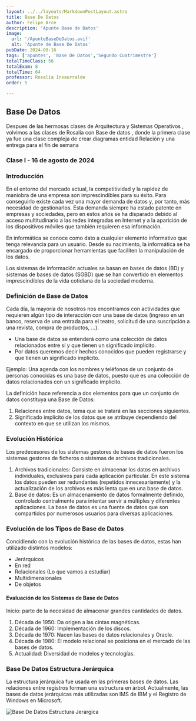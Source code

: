 ```yaml
---
layout: ../../layouts/MarkdownPostLayout.astro
title: Base De Datos
author: Felipe Arce
description: 'Apunte Base de Datos'
image:
  url: '/ApunteBaseDeDatos.avif'
  alt: 'Apunte de Base De Datos'
pubDate: 2024-08-16
tags: ['apuntes', 'Base De Datos','Segundo Cuatrimestre']
totalTimeClass: 56
totalExam: 8
totalTime: 64
professor: Rosalía Insaurralde 
order: 5

---
```


## Base De Datos

Despues de las hermosas clases de Arquitectura y Sistemas Operativos , volvimos a las clases de Rosalía con Base de datos , donde la primera clase ya fue una clase compleja de crear diagramas entidad Relación y una entrega para el fin de semana

### Clase I - 16 de agosto de 2024

<div class="w-full md:w-[800px] min-h-80 border bg-white shadow-lg p-6 mx-auto my-4 rounded-lg">
  <h3 class="text-3xl font-bold text-center mb-6 text-blue-600">Introducción</h3>
  <p class="text-lg text-gray-700 mb-4">
    En el entorno del mercado actual, la competitividad y la rapidez de maniobra de una empresa son imprescindibles para su éxito. 
    Para conseguirlo existe <span class="font-semibold">cada vez una mayor demanda de datos</span> y, por tanto, 
    <span class="font-semibold">más necesidad de gestionarlos</span>. Esta demanda siempre ha estado patente en empresas y sociedades, 
    pero en estos años se ha disparado debido al acceso multitudinario a las redes integradas en Internet y a la aparición de los 
    dispositivos móviles que también requieren esa información.
  </p>
  <p class="text-lg text-gray-700 mb-4">
    En informática se conoce como <span class="font-semibold">dato</span> a cualquier elemento informativo que tenga 
    <span class="font-semibold">relevancia para un usuario</span>. Desde su nacimiento, la informática se ha encargado de proporcionar 
    herramientas que faciliten la manipulación de los datos.
  </p>
  <p class="text-lg text-gray-700">
    Los sistemas de información actuales se basan en <span class="font-semibold">bases de datos (BD)</span> y 
    <span class="font-semibold">sistemas de bases de datos (SGBD)</span> que se han convertido en elementos imprescindibles de la 
    vida cotidiana de la sociedad moderna.
  </p>
</div>

<div class="w-full md:w-[800px] min-h-80 border bg-white shadow-lg p-6 mx-auto my-4 rounded-lg">
  <h3 class="text-3xl font-bold text-center mb-6 text-blue-600">Definición de Base de Datos</h3>
  <p class="text-lg text-gray-700 mb-4">
    Cada día, la mayoría de nosotros nos encontramos con actividades que requieren algún tipo de interacción con una base de datos 
    (ingreso en un banco, reserva de una entrada para el teatro, solicitud de una suscripción a una revista, compra de productos, ...).
  </p>
  <ul class="list-disc list-inside text-gray-700 mb-4">
    <li><span class="font-semibold">Una base de datos</span> se entenderá como una colección de datos relacionados entre sí y que tienen un significado implícito.</li>
    <li><span class="font-semibold">Por datos</span> queremos decir hechos conocidos que pueden registrarse y que tienen un significado implícito.</li>
  </ul>
  <p class="text-lg text-gray-700 mb-4">
    <span class="font-semibold">Ejemplo:</span> Una agenda con los nombres y teléfonos de un conjunto de personas conocidas es una base de datos, 
    puesto que es una colección de datos relacionados con un significado implícito.
  </p>
  <p class="text-lg text-gray-700 mb-4">
    La definición hace referencia a dos elementos para que un conjunto de datos constituya una Base de Datos:
  </p>
  <ol class="list-decimal list-inside text-gray-700 mb-4">
    <li><span class="font-semibold">Relaciones entre datos</span>, tema que se tratará en las secciones siguientes.</li>
    <li><span class="font-semibold">Significado implícito de los datos</span> que se atribuye dependiendo del contexto en que se utilizan los mismos.</li>
  </ol>
</div>

<div class="w-full md:w-[800px] min-h-80 border bg-white shadow-lg p-6 mx-auto my-4 rounded-lg">
  <h3 class="text-3xl font-bold text-center mb-6 text-blue-600">Evolución Histórica</h3>
  <p class="text-lg text-gray-700 mb-4">
    Los predecesores de los sistemas gestores de bases de datos fueron los sistemas gestores de ficheros o sistemas de archivos tradicionales.
  </p>
  <ol class="list-decimal list-inside text-gray-700 mb-4">
    <li><span class="font-semibold">Archivos tradicionales:</span> Consiste en almacenar los datos en archivos individuales, exclusivos para cada 
      <span class="font-semibold">aplicación particular</span>. En este sistema los datos pueden ser <span class="font-semibold">redundantes</span> 
      (repetidos innecesariamente) y la <span class="font-semibold">actualización</span> de los archivos es más lenta que en una base de datos.</li>
    <li><span class="font-semibold">Base de datos:</span> Es un <span class="font-semibold">almacenamiento</span> de datos formalmente definido, 
      <span class="font-semibold">controlado centralmente</span> para intentar servir a múltiples y diferentes aplicaciones. La base de datos es 
      una fuente de datos que son compartidos por numerosos usuarios para diversas aplicaciones.</li>
  </ol>
</div>

<div class="w-full md:w-[800px] min-h-80 border bg-white shadow-lg p-6 mx-auto my-4 rounded-lg">
  <h3 class="text-3xl font-bold text-center mb-6 text-blue-600">Evolución de los Tipos de Base de Datos</h3>
  <p class="text-lg text-gray-700 mb-4">
    Concidiendo con la evolución histórica de las bases de datos, estas han utilizado distintos modelos:
  </p>
  <ul class="list-disc list-inside text-gray-700 mb-4">
    <li>Jerárquicos</li>
    <li>En red</li>
    <li>Relacionales <span class="font-semibold">(Lo que vamos a estudiar)</span></li>
    <li>Multidimensionales</li>
    <li>De objetos</li>
  </ul>
  <h4 class="text-2xl font-bold text-center mb-4 text-blue-600">Evaluación de los Sistemas de Base de Datos</h4>
  <p class="text-lg text-gray-700 mb-4">
    Inicio: parte de la necesidad de almacenar grandes cantidades de datos.
  </p>
  <ol class="list-decimal list-inside text-gray-700 mb-4">
    <li><span class="font-semibold">Década de 1950:</span> Da origen a las cintas magnéticas.</li>
    <li><span class="font-semibold">Década de 1960:</span> Implementación de los discos.</li>
    <li><span class="font-semibold">Década de 1970:</span> Nacen las bases de datos relacionales y Oracle.</li>
    <li><span class="font-semibold">Década de 1980:</span> El modelo relacional se posiciona en el mercado de las bases de datos.</li>
    <li><span class="font-semibold">Actualidad:</span> Diversidad de modelos y tecnologías.</li>
  </ol>
</div>

<div class="w-full md:w-[800px] min-h-80 border bg-white shadow-lg p-6 mx-auto my-4 rounded-lg text-center">
  
  <h3 class="text-3xl font-bold mb-6 text-blue-600">Base De Datos Estructura Jerárquica</h3>
  
  <p class="text-lg text-gray-700 mb-4">
    La estructura jerárquica fue usada en las primeras bases de datos. Las relaciones entre registros forman una estructura en árbol. Actualmente, las bases de datos jerárquicas más utilizadas son IMS de IBM y el Registro de Windows en Microsoft.
  </p>
  
  <img src="/BaseDeDatosEstructuraJerargica.avif" alt="Base De Datos Estructura Jerargica" title="Imagen de Base De Datos Estructura Jerargica" class="max-w-40 md:max-w-[500px] mx-auto" />
  
</div>